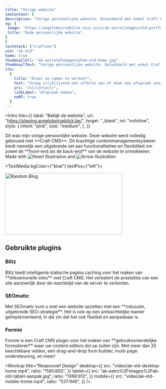 ```yaml
---
title: "Vorige website"
seoContent: {
description: "Vorige persoonlijke website. Ontwikkeld met enkel Craft CMS (front-end en back-end)",
og: {
 image: 'https://angelokeirsebilck.twic.pics/ak-astro/images/old-portfolio-og-image-1.png?twic=v1/output=jpeg/resize=1200',
 title: "Oude persoonlijke website"
}
}
techStack: ["craftcms"]
uid: "ak-old"
home: true
thumbnailUrl: "ak-astro%2Fimages%2Fak-old-home.jpg"
thumbnailText: "Vorige persoonlijke website. Ontwikkeld met enkel Craft CMS (front-end en back-end)."
cta:
  {
    title: "Klaar om samen te werken?",
    text: "Vraag vrijblijvend een offerte aan of maak een afspraak voor een gesprek",
    uri: "/nl/contact/",
    linkLabel: "Afspraak maken",
    noMT: true
  }
---
```



<Intro
  link={{
    label: "Bekijk de website",
    uri: "https://staging.angelokeirsebilck.be/",
    target: "_blank",
    rel: "nofollow",
    style: {
      intent: "pink",
      size: "medium",
    },
  }}
>
  <div slot="text" class="text-xl prose prose-custom">
      Dit was mijn vorige persoonlijke website. Deze website werd volledig gebouwd met **Craft CMS**. Dit krachtige contentmanagementsysteem biedt namelijk een uitgebreide set aan functionaliteiten en flexibiliteit om zowel de **front-end als de back-end** van de website te ontwikkelen.

  </div>
  <div slot="rightSide"  class="col-span-full lg:col-start-10 lg:col-span-8">
    <div class="col-span-full lg:col-span-9">
      <div class="lg:grid grid-cols-9">
          <div
            class="col-start-3 col-span-7 relative flex flex-col justify-center"
          >
            <div class="inline-flex items-center text-2xl mb-4 relative">
              <span class="whitespace-nowrap"> Made with</span>
              <img src={love} alt="Heart illustration" class="mx-2" />
              and
              <img src={techArrow} alt="Arrow illustration" class="ml-2 transform translate-y-2" />
            </div>
            <div class="flex flex-wrap gap-4 [&_>_svg]:w-auto [&_>_svg]:h-12">
              <TechLogos techName={"craftcms"} />
            </div>
          </div>
        </div>
      </div>
  </div>
</Intro>

<TextMedia bgColor={"blue"} textPos={"left"}>
  <div slot="blobs">
    <img
      src={blobWhite1}
      class="absolute -bottom-20 -left-[20%] lg:left-[30%]"
      width="378"
      height="200"
      alt="Random Blog"
    />
  </div>
  <h2 slot="title" class="mt-0">
    <span>Gebruikte plugins</span>
  </h2>
  <div slot="text" class="prose prose-custom">
    <h3>Blitz</h3>
    Blitz biedt intelligente statische pagina caching voor het maken van **bliksemsnelle
    sites** met Craft CMS. Het verbetert de prestaties van een site aanzienlijk door
    de reactietijd van de server te verkorten.
    <h3>SEOmatic</h3>
    Met SEOmatic kunt u snel een website opzetten met een **robuuste, uitgebreide
    SEO-strategie**. Het is ook op een ambachtelijke manier geïmplementeerd, in die
    zin dat het ook flexibel en aanpasbaar is.
    <h3>Formie</h3>
    Formie is een Craft CMS plugin voor het maken van **gebruiksvriendelijke formulieren**
    waar uw content editors dol op zullen zijn. Met meer dan 25 beschikbare velden,
    een drag-and-drop form builder, multi-page ondersteuning, en meer!
  </div>
  <div
    class="border-4 overflow-hidden rounded-20 border-black-default shadow-neo-4px"
    slot="image"
  >
    <TwicPic
      img={{
        ratio: "1809:1009",
        src: "ak-astro%2Fimages%2Fak-old-blitz.jpg",
      }}
    />
  </div>
</TextMedia>

<Mockup
  title="Responsief Design"
  desktop={{
    src: "video/ak-old-desktop-home.mp4",
    ratio: "1140:600",
  }}
  tablet={{
    src: "ak-astro%2Fimages%2Fak-old-tablet-aanpak.jpg",
    ratio: "1368:912",
  }}
  mobile={{
    src: "video/ak-old-mobile-home.mp4",
    ratio: "537:946",
  }}
/>
